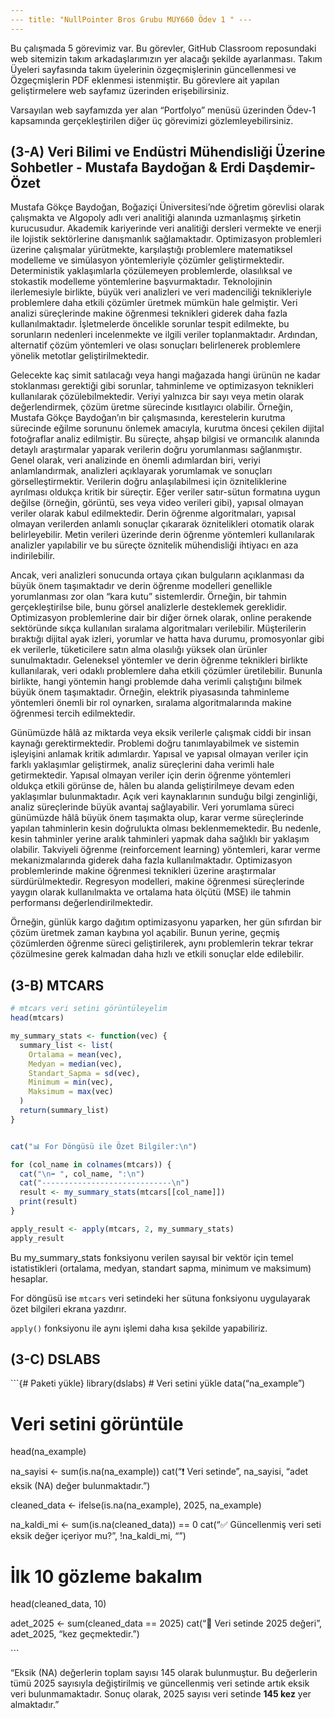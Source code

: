 ```yaml
---
--- title: "NullPointer Bros Grubu MUY660 Ödev 1 " ---
---
```


Bu çalışmada 5 görevimiz var. Bu görevler, GitHub Classroom reposundaki web sitemizin takım arkadaşlarımızın yer alacağı şekilde ayarlanması. Takım Üyeleri sayfasında takım üyelerinin özgeçmişlerinin güncellenmesi ve Özgeçmişlerin PDF eklenmesi istenmiştir. Bu görevlere ait yapılan geliştirmelere web sayfamız üzerinden erişebilirsiniz.

Varsayılan web sayfamızda yer alan "Portfolyo" menüsü üzerinden Ödev-1 kapsamında gerçekleştirilen diğer üç görevimizi gözlemleyebilirsiniz.

## (3-A) **Veri Bilimi ve Endüstri Mühendisliği Üzerine Sohbetler - Mustafa Baydoğan & Erdi Daşdemir-Özet**

Mustafa Gökçe Baydoğan, Boğaziçi Üniversitesi’nde öğretim görevlisi olarak çalışmakta ve Algopoly adlı veri analitiği alanında uzmanlaşmış şirketin kurucusudur. Akademik kariyerinde veri analitiği dersleri vermekte ve enerji ile lojistik sektörlerine danışmanlık sağlamaktadır. Optimizasyon problemleri üzerine çalışmalar yürütmekte, karşılaştığı problemlere matematiksel modelleme ve simülasyon yöntemleriyle çözümler geliştirmektedir. Deterministik yaklaşımlarla çözülemeyen problemlerde, olasılıksal ve stokastik modelleme yöntemlerine başvurmaktadır. Teknolojinin ilerlemesiyle birlikte, büyük veri analizleri ve veri madenciliği teknikleriyle problemlere daha etkili çözümler üretmek mümkün hale gelmiştir. Veri analizi süreçlerinde makine öğrenmesi teknikleri giderek daha fazla kullanılmaktadır. İşletmelerde öncelikle sorunlar tespit edilmekte, bu sorunların nedenleri incelenmekte ve ilgili veriler toplanmaktadır. Ardından, alternatif çözüm yöntemleri ve olası sonuçları belirlenerek problemlere yönelik metotlar geliştirilmektedir.

Gelecekte kaç simit satılacağı veya hangi mağazada hangi ürünün ne kadar stoklanması gerektiği gibi sorunlar, tahminleme ve optimizasyon teknikleri kullanılarak çözülebilmektedir. Veriyi yalnızca bir sayı veya metin olarak değerlendirmek, çözüm üretme sürecinde kısıtlayıcı olabilir. Örneğin, Mustafa Gökçe Baydoğan’ın bir çalışmasında, kerestelerin kurutma sürecinde eğilme sorununu önlemek amacıyla, kurutma öncesi çekilen dijital fotoğraflar analiz edilmiştir. Bu süreçte, ahşap bilgisi ve ormancılık alanında detaylı araştırmalar yaparak verilerin doğru yorumlanması sağlanmıştır. Genel olarak, veri analizinde en önemli adımlardan biri, veriyi anlamlandırmak, analizleri açıklayarak yorumlamak ve sonuçları görselleştirmektir. Verilerin doğru anlaşılabilmesi için özniteliklerine ayrılması oldukça kritik bir süreçtir. Eğer veriler satır-sütun formatına uygun değilse (örneğin, görüntü, ses veya video verileri gibi), yapısal olmayan veriler olarak kabul edilmektedir. Derin öğrenme algoritmaları, yapısal olmayan verilerden anlamlı sonuçlar çıkararak öznitelikleri otomatik olarak belirleyebilir. Metin verileri üzerinde derin öğrenme yöntemleri kullanılarak analizler yapılabilir ve bu süreçte öznitelik mühendisliği ihtiyacı en aza indirilebilir.

Ancak, veri analizleri sonucunda ortaya çıkan bulguların açıklanması da büyük önem taşımaktadır ve derin öğrenme modelleri genellikle yorumlanması zor olan “kara kutu” sistemlerdir. Örneğin, bir tahmin gerçekleştirilse bile, bunu görsel analizlerle desteklemek gereklidir. Optimizasyon problemlerine dair bir diğer örnek olarak, online perakende sektöründe sıkça kullanılan sıralama algoritmaları verilebilir. Müşterilerin bıraktığı dijital ayak izleri, yorumlar ve hatta hava durumu, promosyonlar gibi ek verilerle, tüketicilere satın alma olasılığı yüksek olan ürünler sunulmaktadır. Geleneksel yöntemler ve derin öğrenme teknikleri birlikte kullanılarak, veri odaklı problemlere daha etkili çözümler üretilebilir. Bununla birlikte, hangi yöntemin hangi problemde daha verimli çalıştığını bilmek büyük önem taşımaktadır. Örneğin, elektrik piyasasında tahminleme yöntemleri önemli bir rol oynarken, sıralama algoritmalarında makine öğrenmesi tercih edilmektedir.

Günümüzde hâlâ az miktarda veya eksik verilerle çalışmak ciddi bir insan kaynağı gerektirmektedir. Problemi doğru tanımlayabilmek ve sistemin işleyişini anlamak kritik adımlardır. Yapısal ve yapısal olmayan veriler için farklı yaklaşımlar geliştirmek, analiz süreçlerini daha verimli hale getirmektedir. Yapısal olmayan veriler için derin öğrenme yöntemleri oldukça etkili görünse de, hâlen bu alanda geliştirilmeye devam eden yaklaşımlar bulunmaktadır. Açık veri kaynaklarının sunduğu bilgi zenginliği, analiz süreçlerinde büyük avantaj sağlayabilir. Veri yorumlama süreci günümüzde hâlâ büyük önem taşımakta olup, karar verme süreçlerinde yapılan tahminlerin kesin doğrulukta olması beklenmemektedir. Bu nedenle, kesin tahminler yerine aralık tahminleri yapmak daha sağlıklı bir yaklaşım olabilir. Takviyeli öğrenme (reinforcement learning) yöntemleri, karar verme mekanizmalarında giderek daha fazla kullanılmaktadır. Optimizasyon problemlerinde makine öğrenmesi teknikleri üzerine araştırmalar sürdürülmektedir. Regresyon modelleri, makine öğrenmesi süreçlerinde yaygın olarak kullanılmakta ve ortalama hata ölçütü (MSE) ile tahmin performansı değerlendirilmektedir.

Örneğin, günlük kargo dağıtım optimizasyonu yaparken, her gün sıfırdan bir çözüm üretmek zaman kaybına yol açabilir. Bunun yerine, geçmiş çözümlerden öğrenme süreci geliştirilerek, aynı problemlerin tekrar tekrar çözülmesine gerek kalmadan daha hızlı ve etkili sonuçlar elde edilebilir.

## (3-B) MTCARS

```r
# mtcars veri setini görüntüleyelim
head(mtcars)

my_summary_stats <- function(vec) {
  summary_list <- list(
    Ortalama = mean(vec),
    Medyan = median(vec),
    Standart_Sapma = sd(vec),
    Minimum = min(vec),
    Maksimum = max(vec)
  )
  return(summary_list)
}


cat("📊 For Döngüsü ile Özet Bilgiler:\n")

for (col_name in colnames(mtcars)) {
  cat("\n➡️ ", col_name, ":\n")
  cat("-----------------------------\n")
  result <- my_summary_stats(mtcars[[col_name]])
  print(result)
}

apply_result <- apply(mtcars, 2, my_summary_stats)
apply_result
```

Bu my_summary_stats fonksiyonu verilen sayısal bir vektör için temel istatistikleri (ortalama, medyan, standart sapma, minimum ve maksimum) hesaplar.

For döngüsü ise `mtcars` veri setindeki her sütuna fonksiyonu uygulayarak özet bilgileri ekrana yazdırır.

`apply()` fonksiyonu ile aynı işlemi daha kısa şekilde yapabiliriz.

## (3-C) DSLABS

```{# Paketi yükle}
library(dslabs)
# Veri setini yükle
data("na_example")

# Veri setini görüntüle
head(na_example)

na_sayisi <- sum(is.na(na_example))
cat("❗ Veri setinde", na_sayisi, "adet eksik (NA) değer bulunmaktadır.\n")

cleaned_data <- ifelse(is.na(na_example), 2025, na_example)

na_kaldi_mi <- sum(is.na(cleaned_data)) == 0
cat("✅ Güncellenmiş veri seti eksik değer içeriyor mu? ", !na_kaldi_mi, "\n")


# İlk 10 gözleme bakalım
head(cleaned_data, 10)

adet_2025 <- sum(cleaned_data == 2025)
cat("📌 Veri setinde 2025 değeri", adet_2025, "kez geçmektedir.\n")

```

"Eksik (NA) değerlerin toplam sayısı 145 olarak bulunmuştur. Bu değerlerin tümü 2025 sayısıyla değiştirilmiş ve güncellenmiş veri setinde artık eksik veri bulunmamaktadır. Sonuç olarak, 2025 sayısı veri setinde **145 kez** yer almaktadır."
